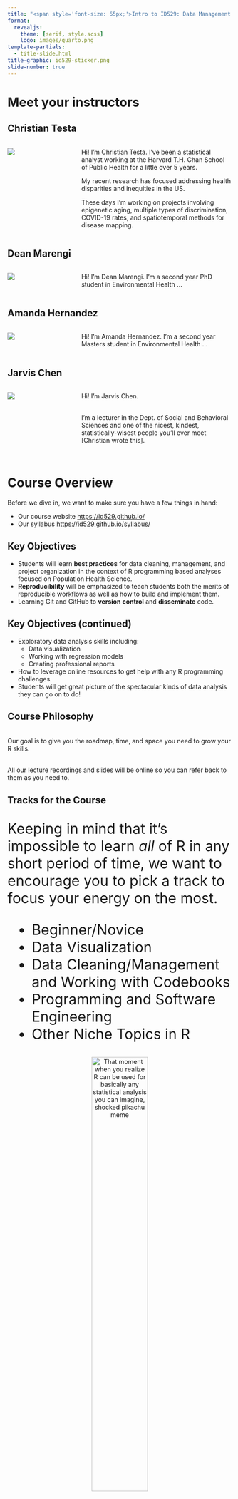 ```yaml
---
title: "<span style='font-size: 65px;'>Intro to ID529: Data Management and Analytic Workflows in R</span>"
format: 
  revealjs:
    theme: [serif, style.scss]
    logo: images/quarto.png
template-partials:
  - title-slide.html
title-graphic: id529-sticker.png
slide-number: true
---
```


# Meet your instructors

## Christian Testa {.smaller}

:::: {.columns}
::: {.column width="30%"}
![](christian_profile.jpeg)
:::

::: {.column width="70%"}
Hi!  I'm Christian Testa.  I've been a statistical analyst working at the
Harvard T.H. Chan School of Public Health for a little over 5 years.

My recent research has focused addressing health disparities and
inequities in the US.  

These days I'm working on projects involving epigenetic
aging, multiple types of discrimination, COVID-19 rates, and spatiotemporal
methods for disease mapping.
:::
::::

## Dean Marengi

:::: {.columns}
::: {.column width="30%"}
![](DeanMarengi.png)
:::

::: {.column width="70%"}
Hi!  I'm Dean Marengi. I'm a second year PhD student in 
Environmental Health ... 
:::
::::

## Amanda Hernandez

:::: {.columns}
::: {.column width="30%"}
![](AmandaHernandez.jpg)
:::

::: {.column width="70%"}
Hi!  I'm Amanda Hernandez.  I'm a second year Masters student in Environmental 
Health ...
:::
::::

## Jarvis Chen

:::: {.columns}
::: {.column width="30%"}
![](JarvisChen.jpg)
:::

::: {.column width="70%"}
Hi!  I'm Jarvis Chen.  <br><br>


I'm a lecturer in the Dept. of Social and Behavioral Sciences
and 
one of the nicest, kindest, statistically-wisest people you'll ever meet [Christian
wrote this]. <br><br>
:::
::::

# Course Overview 

Before we dive in, we want to make sure you have a few things in hand: 

  * Our course website <https://id529.github.io/>
  * Our syllabus <https://id529.github.io/syllabus/>
  
## Key Objectives 

:::{.incremental .smaller}
  *	Students will learn **best practices** for data cleaning, management, and project organization in the context of R programming based analyses focused on Population Health Science.
  *	**Reproducibility** will be emphasized to teach students both the merits of reproducible workflows as well as how to build and implement them.
  *	Learning Git and GitHub to **version control** and **disseminate** code.
:::

## Key Objectives (continued)

:::{.incremental .smaller}
  *	Exploratory data analysis skills including:
    * Data visualization
    * Working with regression models
    * Creating professional reports
  *	How to leverage online resources to get help with any R programming challenges.
  *	Students will get great picture of the spectacular kinds of data analysis they can go on to do!
:::


## Course Philosophy 

<br>
Our goal is to give you the roadmap, time, and space you need to grow your R
skills. <br><br>

All our lecture recordings and slides will be online so you can refer back to
them as you need to.

## Tracks for the Course 

<div style='font-size: 32px;'>

Keeping in mind that it's impossible to learn _all_ of R in any short period of
time, we want to encourage you to pick a track to focus your energy on the most.

::: {.incremental}
  - Beginner/Novice
    <!-- - <div style='font-size: 20px;'>This track emphasizes learning the basics of R and RStudio, learning the terminology, data types, and how to formulate your questions/searches to best get help for R programming challenges.</div>-->
  - Data Visualization
    <!-- - <div style='font-size: 20px;'>This track emphasizes data visualization skills, learning how to use ggplot2, and the important considerations that go into making an effective data visualization (e.g., communicative precise language, appropriate and meaningful use of legends, accessibility, etc.).</div> -->
  - Data Cleaning/Management and Working with Codebooks
    <!-- - <div style='font-size: 20px;'>This track emphasizes how to go from a raw dataset to something that can be worked with in R, documenting the process, and making that process reproducible and robust.</div> -->
  - Programming and Software Engineering
    <!-- - <div style='font-size: 20px;'> This track emphasizes the role of designing software systems, writing packages in R, clean code and code hygiene, and leveraging tools designed to accelerate the effectiveness of programmers like automated testing. </div> -->
  - Other Niche Topics in R
    <!-- - <div style='font-size: 20px;'>Is there a specific functionality available in R that you want to get better with not listed above?  Make sure to be precise.  Examples include interactive web applications, interactive data visualizations, machine learning pipelines, etc.</div> -->
:::
    
</div>

##

<center>
<img src="shocked_pikachu_any_analysis.png"
  alt = "That moment when you realize R can be used for basically any statistical analysis you can imagine, shocked pikachu meme" style='width: 50%'>
</center>


## Homework 

<br>
Each day will be accompanied by homework assignments that will be distributed 
and submitted through GitHub.  <br><br>

Additionally, we'll be asking you to provide peer reviews to another student so 
you can 1) benefit from learning how others approached the same problem and
2) practice articulating constructive feedback related to programming in R.

# Live Demo 

# Group Reflection on the Live Demo 

## What are some of the principles that the live demo employed? 

<span style="color='#7f8c8d;">(pause for conversation)</span>

:::{.incremental}
  * Project organization, code hygiene and documentation
  * Code makes the analysis repeatable 
  * Data visualizations support exploratory data analysis and communicating results
  * Ample reliance on tools that are already out there
:::


